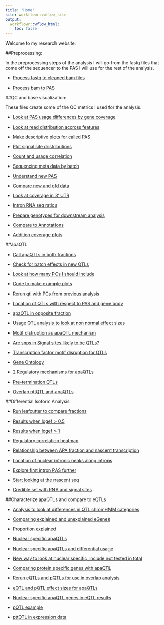 ```yaml
---
title: "Home"
site: workflowr::wflow_site
output:
  workflowr::wflow_html:
    toc: false
---
```


Welcome to my research website.


##Preprocessing:

In the preprocessing steps of the analysis I will go from the fastq files that come off the sequencer to the PAS I will use for the rest of the analysis. 

* [Process fastq to cleaned bam files](fastq2bam.html)

* [Process bam to PAS](bam2pas.html) 


##QC and base visualization:

These files create some of the QC metrics I used for the analysis.

* [Look at PAS usage differences by gene coverage](PASusageQC.html) 

* [Look at read distribution accross features](Readdistagainstfeatures.html) 

* [Make descriptive plots for called PAS](PASdescriptiveplots.html)  

* [Plot signal site dristributions](signalsiteanalysis.html)  

* [Count and usage correlation](corrbetweenind.html)  

* [Sequencing meta data by batch](seqmetadatanalysis.html)    

* [Understand new PAS](NewvOldPeakQC.html)  

* [Compare new and old data](recomputeusageold.html)

* [Look at coverage in 3' UTR](reads2UTR.html)  

* [Intron RNA seq ratios](intonRNAratio.html)

* [Prepare genotypes for downstream analysis](geno_proc.html)

* [Compare to Annotations](compareAnnotatedpas.html)  

* [Addition coverage plots](additionalCoveragePlots.html)

##apaQTL  


* [Call apaQTLs in both fractions](mapapaQTL.html)  

* [Check for batch effects in new QTLs](newQTLheatmap.html)  

* [Look at how many PCs I should include](choosePCs.html)

* [Code to make example plots](QTLexampleplots.html)

* [Rerun qtl with PCs from previous analysis](rerunQTL_changePC.html)

* [Location of QTLs with respect to PAS and gene body](QTLlocation.html)

* [apaQTL in opposite fraction](apaQTLoverlap.html)

* [Usage QTL analysis to look at non normal effect sizes](nonNormQTL.html)

* [Motif distruption as apaQTL mechanism](motifDisruption.html)

* [Are snps in Signal sites likely to be QTLs?](snpinSS.html)

* [Transcription factor motif disruption for QTLs](TF_motifdisrupt.html)

* [Gene Ontology](GO_apaQTLS.html)

* [2 Regulatory mechanisms for apaQTLs](twoRegMech.html)

* [Pre-termination QTLs](PrematureTermQTL.html)

* [Overlap pttQTL and apaQTLs](pttgeneinAPA.html)

##Differential Isoform Analysis  

* [Run leafcutter to compare fractions](DiffIsoAnalysis.html)  

* [Results when logef > 0.5](diffiso_logef5.html)  

* [Results when logef > 1](diffuse_logef1.html) 

* [Regulatory correlation heatmap](rna_netseq_h3k12ac.html)  

* [Relationship between APA fraction and nascent transcription](nascenttranscription.html)  

* [Location of nuclear intronic peaks along introns](nucintronicanalysis.html)  

* [Explore first intron PAS further](verifyFirstintronresult.html)

* [Start looking at the nascent seq](nascentRNA.html)

* [Credible set with RNA and signal sites](HighCrediblePAS.html)

##Characterize apaQTLs and compare to eQTLs 

* [Analysis to look at differences in QTL chromHMM categories](chromHHMQTL.html)  

* [Comparing explained and unexplained eGenes](exvunexpeQTL.html)  

* [Proportion explained](propeQTLs_explained.html)

* [Nuclear specific apaQTLs](NuclearSpecAPAqtl.html)

* [Nuclear specific apaQTLs and differential usage](usageNucspecapaQTLs.html)

* [New way to look at nuclear specific, include not tested in total](NuclearSpecIncludeNotTested.html)

* [Comparing protein specific genes with apaQTL](pQTLandeQTLoverlap.html)

* [Rerun eQTLs and pQTLs for use in overlap analysis](molQTL.html)

* [eQTL and pQTL effect sizes for apaQTLs](eQTLeffectNucspecapa.html)

* [Nuclear specific apaQTL genes in eQTL results](nucSpecinEQTLs.html)

* [pQTL example](pQTLexampleplot.html)

* [pttQTL in expression data](pttQTLinE.html)



